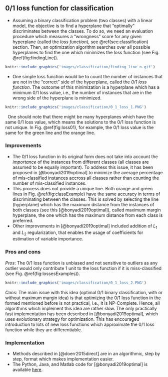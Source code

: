 ## 0/1 loss function for classification

* Assuming a binary classification problem (two classes) with a linear model, the objective is to find a hyperplane that "optimally" discriminates between the classes. To do so, we need an evaluation procedure which measures a "wrongness" score for any given hyperplane (called the *loss function*), see \@ref(sec:classification) section. Then, an optimization algorithm searches over all possible hyperplanes to find the one which minimizes the loss function (see Fig. \@ref(fig:findingLine)). 

```r
knitr::include_graphics('images/classification/finding_line_n.gif')
```

* One simple loss function would be to count the number of instances that are not in the "correct" side of the hyperplane, called the *0/1 loss function*. The outcome of this minimization is a hyperplane which has a minimum 0/1 loss value, i.e., the number of instances that are in the wrong side of the hyperplane is minimized.


```r
knitr::include_graphics('images/classification/0_1_loss_1.PNG')
```
&nbsp;
One should note that there might be many hyperplanes which have the same 0/1 loss value, which means the solutions to the 0/1 loss function is not unique. In Fig. \@ref(fig:loss01), for example, the 0/1 loss value is the same for the green line and the orange line. 

### Improvements

* The 0/1 loss function in its original form does not take into account the *importance* of the instances from different classes (all classes are assumed to be equally important). To address this issue, it has been proposed in [@bonyadi2019optimal] to minimize the average percentage of mis-classified instances accross all classes rather than counting the number of mis-classified instances. 
* This process does not provide a unique line. Both orange and green lines in Fig. \@ref(fig:classExample) have the same accuracy in terms of discriminating between the classes. This is solved by selecting the line (hyperplane) which has the maximum distance from the instances of both classes (see this [@bonyadi2019optimal]), called maximum margin hyperplane, the one which has the maximum distance from each class is preferred. 
* Other improvements in [@bonyadi2019optimal] included addition of $L_1$ and $L_2$ regularization, that enables the usage of coefficients for estimation of variable importance.

### Pros and cons

*Pros*: The 0/1 loss function is unbiased and not sensitive to outliers as any outlier would only contribute 1 unit to the loss function if it is miss-classified (see Fig. \@ref(fig:lossesExamples)). 


```r
knitr::include_graphics('images/classification/0_1_loss_2.PNG')
```


*Cons*: The main issue with this idea (optimal 0/1 binary classification, with or without maximum margin idea) is that optimizing the 0/1 loss function in the formed mentioned before is not practical, i.e., it is NP-Complete. Hence, all algorithms which implement this idea are rather slow. The only practically fast implementation has been described in [@bonyadi2019optimal], which uses evolutionary strategy for optimization. This has encouraged introduction to lots of new loss functions which approximate the 0/1 loss function while they are differentiable. 

### Implementation 

* Methods described in [@doerr2015direct] are in an algorithmic, step by step, format which makes implementation easier. 
* The Python, Java, and Matlab code for [@bonyadi2019optimal] is available [here](https://github.com/rezabonyadi/LinearOEC).  

